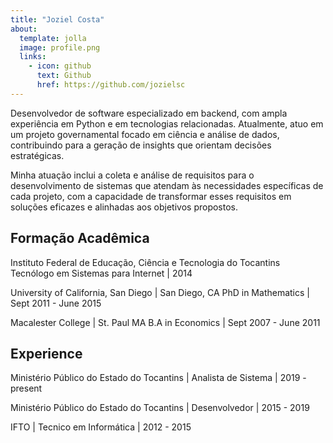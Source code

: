 ```yaml
---
title: "Joziel Costa"
about:
  template: jolla
  image: profile.png
  links:
    - icon: github
      text: Github
      href: https://github.com/jozielsc
---
```


Desenvolvedor de software especializado em backend, com ampla experiência em Python e em tecnologias relacionadas. Atualmente, atuo em um projeto governamental focado em ciência e análise de dados, contribuindo para a geração de insights que orientam decisões estratégicas.

Minha atuação inclui a coleta e análise de requisitos para o desenvolvimento de sistemas que atendam às necessidades específicas de cada projeto, com a capacidade de transformar esses requisitos em soluções eficazes e alinhadas aos objetivos propostos.


## Formação Acadêmica

Instituto Federal de Educação, Ciência e Tecnologia do Tocantins
Tecnólogo em Sistemas para Internet | 2014

University of California, San Diego | San Diego, CA
PhD in Mathematics | Sept 2011 - June 2015

Macalester College | St. Paul MA
B.A in Economics | Sept 2007 - June 2011

## Experience

Ministério Público do Estado do Tocantins | Analista de Sistema | 2019 - present

Ministério Público do Estado do Tocantins | Desenvolvedor | 2015 - 2019

IFTO | Tecnico em Informática | 2012 - 2015
